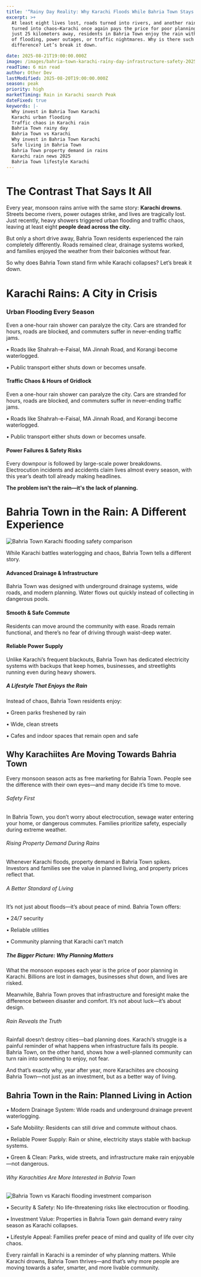 ```yaml
---
title: '“Rainy Day Reality: Why Karachi Floods While Bahria Town Stays Safe & Livable”'
excerpt: >+
  At least eight lives lost, roads turned into rivers, and another rainy day
  turned into chaos—Karachi once again pays the price for poor planning. But
  just 25 kilometers away, residents in Bahria Town enjoy the rain without fear
  of flooding, power outages, or traffic nightmares. Why is there such a big
  difference? Let’s break it down.

date: 2025-08-21T19:00:00.000Z
image: /images/bahria-town-karachi-rainy-day-infrastructure-safety-2025.webp
readTime: 6 min read
author: Other Dev
lastModified: 2025-08-20T19:00:00.000Z
season: peak
priority: high
marketTiming: Rain in Karachi search Peak
dateFixed: true
keywords: |-
  Why invest in Bahria Town Karachi 
  Karachi urban flooding
  Traffic chaos in Karachi rain
  Bahria Town rainy day
  Bahria Town vs Karachi
  Why invest in Bahria Town Karachi
  Safe living in Bahria Town
  Bahria Town property demand in rains
  Karachi rain news 2025
  Bahria Town lifestyle Karachi
---
```


# **The Contrast That Says It All**

Every year, monsoon rains arrive with the same story: **Karachi drowns**. Streets become rivers, power outages strike, and lives are tragically lost. Just recently, heavy showers triggered urban flooding and traffic chaos, leaving at least eight **people dead across the city.**

But only a short drive away, Bahria Town residents experienced the rain completely differently. Roads remained clear, drainage systems worked, and families enjoyed the weather from their balconies without fear.

So why does Bahria Town stand firm while Karachi collapses? Let’s break it down.

# Karachi Rains: A City in Crisis

### Urban Flooding Every Season

Even a one-hour rain shower can paralyze the city. Cars are stranded for hours, roads are blocked, and commuters suffer in never-ending traffic jams.

•	Roads like Shahrah-e-Faisal, MA Jinnah Road, and Korangi become waterlogged.

•	Public transport either shuts down or becomes unsafe.

#### Traffic Chaos & Hours of Gridlock

Even a one-hour rain shower can paralyze the city. Cars are stranded for hours, roads are blocked, and commuters suffer in never-ending traffic jams.

•	Roads like Shahrah-e-Faisal, MA Jinnah Road, and Korangi become waterlogged.

•	Public transport either shuts down or becomes unsafe.

#### Power Failures & Safety Risks

Every downpour is followed by large-scale power breakdowns. Electrocution incidents and accidents claim lives almost every season, with this year’s death toll already making headlines.

**The problem isn't the rain—it's the lack of planning.**

# Bahria Town in the Rain: A Different Experience

![Bahria Town Karachi flooding safety comparison](/images/karachi-flooding-vs-bahria-town-safety-comparison-2025.webp)

While Karachi battles waterlogging and chaos, Bahria Town tells a different story.

#### Advanced Drainage & Infrastructure

Bahria Town was designed with underground drainage systems, wide roads, and modern planning. Water flows out quickly instead of collecting in dangerous pools.

#### Smooth & Safe Commute

Residents can move around the community with ease. Roads remain functional, and there’s no fear of driving through waist-deep water.

#### Reliable Power Supply

Unlike Karachi’s frequent blackouts, Bahria Town has dedicated electricity systems with backups that keep homes, businesses, and streetlights running even during heavy showers.

##### A Lifestyle That Enjoys the Rain

Instead of chaos, Bahria Town residents enjoy:

•	Green parks freshened by rain

•	Wide, clean streets

•	Cafes and indoor spaces that remain open and safe

## Why Karachiites Are Moving Towards Bahria Town

Every monsoon season acts as free marketing for Bahria Town. People see the difference with their own eyes—and many decide it’s time to move.

###### Safety First

In Bahria Town, you don’t worry about electrocution, sewage water entering your home, or dangerous commutes. Families prioritize safety, especially during extreme weather.

###### Rising Property Demand During Rains

Whenever Karachi floods, property demand in Bahria Town spikes. Investors and families see the value in planned living, and property prices reflect that.

###### A Better Standard of Living

It’s not just about floods—it’s about peace of mind. Bahria Town offers:

•	24/7 security

•	Reliable utilities

•	Community planning that Karachi can’t match

##### The Bigger Picture: Why Planning Matters

What the monsoon exposes each year is the price of poor planning in Karachi. Billions are lost in damages, businesses shut down, and lives are risked.

Meanwhile, Bahria Town proves that infrastructure and foresight make the difference between disaster and comfort. It’s not about luck—it’s about design.

###### Rain Reveals the Truth

Rainfall doesn’t destroy cities—bad planning does. Karachi’s struggle is a painful reminder of what happens when infrastructure fails its people. Bahria Town, on the other hand, shows how a well-planned community can turn rain into something to enjoy, not fear.

And that’s exactly why, year after year, more Karachiites are choosing Bahria Town—not just as an investment, but as a better way of living.

## Bahria Town in the Rain: Planned Living in Action

•	Modern Drainage System: Wide roads and underground drainage prevent waterlogging.

•	Safe Mobility: Residents can still drive and commute without chaos.

•	Reliable Power Supply: Rain or shine, electricity stays stable with backup systems.

•	Green & Clean: Parks, wide streets, and infrastructure make rain enjoyable—not dangerous.

###### Why Karachities Are More Interested in Bahria Town

![Bahria Town vs Karachi flooding investment comparison](/images/bahria-town-vs-karachi-flooding-comparison-investment-2025.webp)

•	Security & Safety: No life-threatening risks like electrocution or flooding.

•	Investment Value: Properties in Bahria Town gain demand every rainy season as Karachi collapses.

•	Lifestyle Appeal: Families prefer peace of mind and quality of life over city chaos.

Every rainfall in Karachi is a reminder of why planning matters. While Karachi drowns, Bahria Town thrives—and that’s why more people are moving towards a safer, smarter, and more livable community.
